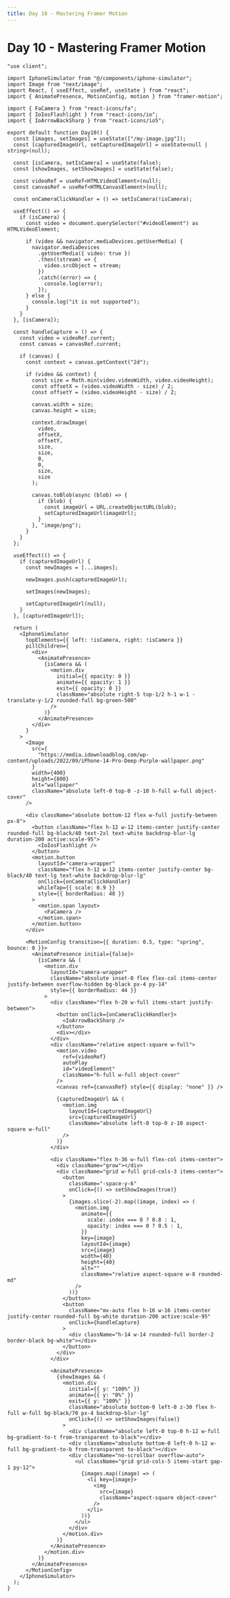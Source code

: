 ```yaml
---
title: Day 10 - Mastering Framer Motion
---
```


# Day 10 - Mastering Framer Motion

<Tabs id="day-10">

<Tab label="Preview">

<ComponentPreview name="framer-motion-day-10" />

</Tab>

<Tab label="Code">

```tsx title="components/day-10.tsx" showLineNumbers
"use client";

import IphoneSimulator from "@/components/iphone-simulator";
import Image from "next/image";
import React, { useEffect, useRef, useState } from "react";
import { AnimatePresence, MotionConfig, motion } from "framer-motion";

import { FaCamera } from "react-icons/fa";
import { IoIosFlashlight } from "react-icons/io";
import { IoArrowBackSharp } from "react-icons/io5";

export default function Day10() {
  const [images, setImages] = useState(["/my-image.jpg"]);
  const [capturedImageUrl, setCapturedImageUrl] = useState<null | string>(null);

  const [isCamera, setIsCamera] = useState(false);
  const [showImages, setShowImages] = useState(false);

  const videoRef = useRef<HTMLVideoElement>(null);
  const canvasRef = useRef<HTMLCanvasElement>(null);

  const onCameraClickHandler = () => setIsCamera(!isCamera);

  useEffect(() => {
    if (isCamera) {
      const video = document.querySelector("#videoElement") as HTMLVideoElement;

      if (video && navigator.mediaDevices.getUserMedia) {
        navigator.mediaDevices
          .getUserMedia({ video: true })
          .then((stream) => {
            video.srcObject = stream;
          })
          .catch((error) => {
            console.log(error);
          });
      } else {
        console.log("it is not supported");
      }
    }
  }, [isCamera]);

  const handleCapture = () => {
    const video = videoRef.current;
    const canvas = canvasRef.current;

    if (canvas) {
      const context = canvas.getContext("2d");

      if (video && context) {
        const size = Math.min(video.videoWidth, video.videoHeight);
        const offsetX = (video.videoWidth - size) / 2;
        const offsetY = (video.videoHeight - size) / 2;

        canvas.width = size;
        canvas.height = size;

        context.drawImage(
          video,
          offsetX,
          offsetY,
          size,
          size,
          0,
          0,
          size,
          size
        );

        canvas.toBlob(async (blob) => {
          if (blob) {
            const imageUrl = URL.createObjectURL(blob);
            setCapturedImageUrl(imageUrl);
          }
        }, "image/png");
      }
    }
  };

  useEffect(() => {
    if (capturedImageUrl) {
      const newImages = [...images];

      newImages.push(capturedImageUrl);

      setImages(newImages);

      setCapturedImageUrl(null);
    }
  }, [capturedImageUrl]);

  return (
    <IphoneSimulator
      topElements={{ left: !isCamera, right: !isCamera }}
      pillChildren={
        <div>
          <AnimatePresence>
            {isCamera && (
              <motion.div
                initial={{ opacity: 0 }}
                animate={{ opacity: 1 }}
                exit={{ opacity: 0 }}
                className="absolute right-5 top-1/2 h-1 w-1 -translate-y-1/2 rounded-full bg-green-500"
              />
            )}
          </AnimatePresence>
        </div>
      }
    >
      <Image
        src={
          "https://media.idownloadblog.com/wp-content/uploads/2022/09/iPhone-14-Pro-Deep-Purple-wallpaper.png"
        }
        width={400}
        height={800}
        alt="wallpaper"
        className="absolute left-0 top-0 -z-10 h-full w-full object-cover"
      />

      <div className="absolute bottom-12 flex w-full justify-between px-8">
        <button className="flex h-12 w-12 items-center justify-center rounded-full bg-black/40 text-2xl text-white backdrop-blur-lg duration-200 active:scale-95">
          <IoIosFlashlight />
        </button>
        <motion.button
          layoutId="camera-wrapper"
          className="flex h-12 w-12 items-center justify-center bg-black/40 text-lg text-white backdrop-blur-lg"
          onClick={onCameraClickHandler}
          whileTap={{ scale: 0.9 }}
          style={{ borderRadius: 48 }}
        >
          <motion.span layout>
            <FaCamera />
          </motion.span>
        </motion.button>
      </div>

      <MotionConfig transition={{ duration: 0.5, type: "spring", bounce: 0 }}>
        <AnimatePresence initial={false}>
          {isCamera && (
            <motion.div
              layoutId="camera-wrapper"
              className="absolute inset-0 flex flex-col items-center justify-between overflow-hidden bg-black px-4 py-14"
              style={{ borderRadius: 44 }}
            >
              <div className="flex h-20 w-full items-start justify-between">
                <button onClick={onCameraClickHandler}>
                  <IoArrowBackSharp />
                </button>
                <div></div>
              </div>
              <div className="relative aspect-square w-full">
                <motion.video
                  ref={videoRef}
                  autoPlay
                  id="videoElement"
                  className="h-full w-full object-cover"
                />
                <canvas ref={canvasRef} style={{ display: "none" }} />

                {capturedImageUrl && (
                  <motion.img
                    layoutId={capturedImageUrl}
                    src={capturedImageUrl}
                    className="absolute left-0 top-0 z-10 aspect-square w-full"
                  />
                )}
              </div>

              <div className="flex h-36 w-full flex-col items-center">
                <div className="grow"></div>
                <div className="grid w-full grid-cols-3 items-center">
                  <button
                    className="-space-y-6"
                    onClick={() => setShowImages(true)}
                  >
                    {images.slice(-2).map((image, index) => (
                      <motion.img
                        animate={{
                          scale: index === 0 ? 0.8 : 1,
                          opacity: index === 0 ? 0.5 : 1,
                        }}
                        key={image}
                        layoutId={image}
                        src={image}
                        width={40}
                        height={40}
                        alt=""
                        className="relative aspect-square w-8 rounded-md"
                      />
                    ))}
                  </button>
                  <button
                    className="mx-auto flex h-16 w-16 items-center justify-center rounded-full bg-white duration-200 active:scale-95"
                    onClick={handleCapture}
                  >
                    <div className="h-14 w-14 rounded-full border-2 border-black bg-white"></div>
                  </button>
                </div>
              </div>

              <AnimatePresence>
                {showImages && (
                  <motion.div
                    initial={{ y: "100%" }}
                    animate={{ y: "0%" }}
                    exit={{ y: "100%" }}
                    className="absolute bottom-0 left-0 z-30 flex h-full w-full bg-black/70 px-4 backdrop-blur-lg"
                    onClick={() => setShowImages(false)}
                  >
                    <div className="absolute left-0 top-0 h-12 w-full bg-gradient-to-t from-transparent to-black"></div>
                    <div className="absolute bottom-0 left-0 h-12 w-full bg-gradient-to-b from-transparent to-black"></div>
                    <div className="no-scrollbar overflow-auto">
                      <ul className="grid grid-cols-5 items-start gap-1 py-12">
                        {images.map((image) => (
                          <li key={image}>
                            <img
                              src={image}
                              className="aspect-square object-cover"
                            />
                          </li>
                        ))}
                      </ul>
                    </div>
                  </motion.div>
                )}
              </AnimatePresence>
            </motion.div>
          )}
        </AnimatePresence>
      </MotionConfig>
    </IphoneSimulator>
  );
}
```

</Tab>

</Tabs>
